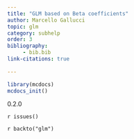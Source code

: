 ```yaml
---
title: "GLM based on Beta coefficients"
author: Marcello Gallucci 
topic: glm
category: subhelp
order: 3
bibliography: 
     - bib.bib
link-citations: true
        
---
```



```r
library(mcdocs)
mcdocs_init()
```

:::{ .version}
0.2.0
:::


`r issues()`

`r backto("glm")`